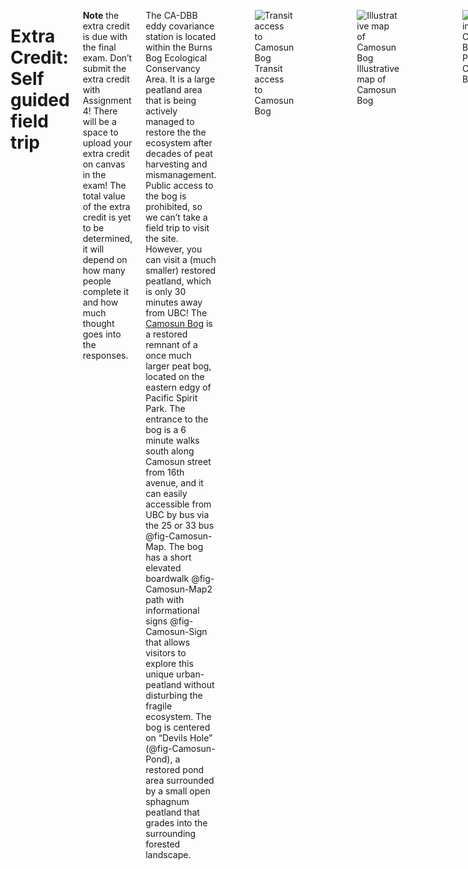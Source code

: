 :::: {.columns}

# Extra Credit: Self guided field trip

**Note** the extra credit is due with the final exam.  Don't submit the extra credit with Assignment 4!  There will be a space to upload your extra credit on canvas in the exam!  The total value of the extra credit is yet to be determined, it will depend on how many people complete it and how much thought goes into the responses.

The CA-DBB eddy covariance station is located within the Burns Bog Ecological Conservancy Area.  It is a large peatland area that is being actively managed to restore the the ecosystem after decades of peat harvesting and mismanagement.  Public access to the bog is prohibited, so we can't take a field trip to visit the site.  However, you can visit a (much smaller) restored peatland, which is only 30 minutes away from UBC!  The [Camosun Bog](http://camosunbog.ca/restoration-methods/) is a restored remnant of a once much larger peat bog, located on the eastern edgy of Pacific Spirit Park.  The entrance to the bog is a 6 minute walks south along Camosun street from 16th avenue, and it can easily accessible from UBC by bus via the 25 or 33 bus @fig-Camosun-Map.  The bog has a short elevated boardwalk @fig-Camosun-Map2 path with informational signs @fig-Camosun-Sign that allows visitors to explore this unique urban-peatland without disturbing the fragile ecosystem.  The bog is centered on "Devils Hole" (@fig-Camosun-Pond), a restored pond area surrounded by a small open sphagnum peatland that grades into the surrounding forested landscape.

![Transit access to Camosun Bog](../images/Camosun.png){#fig-Camosun-Map}

![Illustrative map of Camosun Bog](http://camosunbog.ca/wp-content/uploads/2017/12/26036951_525706821133853_1428030430_o-768x564.png){#fig-Camosun-Map2}

![Pond in Camosun Bog](../images/PXL_20240326_005435097.jpg){#fig-Camosun-Sign}

![Informational Signage at Camosun Bog](../images/PXL_20240326_005623891.jpg){#fig-Camosun-Pond}

## Extra Credit Tasks!

1. Visit the Camosun Bog!  Go to the Camosun Bog, walk around the boardwalk area, read the interpretive signs, and check out the unique ecosystem.   Take a selfie from the bog (or group photo if you visit with classmates!) with the bog clearly visible in the background to verify your visit.  If you aren't comfortable taking a selfie, a photo from the bog that includes your student number written on a piece of paper with the bog clearly visible in the background is also sufficient to verify your visit.

2. Write a brief description of the bog (1 paragraph).  How does it compare (sights, sounds, smells) to the surrounding area (forest and residential neighborhood).

3. The Camosun Bog restoration group is interested in measuring the water balance of the bog to ensure their restoration efforts will be effective over the long-term in a changing climate.  They are considering installing an eddy covariance system, similar to the CA-DBB eddy covariance station in Burns Bog to measure evapotranspiration at the site.  Do you think this would be an effective approach at this location?  Why or why not?  *Hint* you can zoom out / pan / zoom in on the map from assignment 4 to view the Camosun Bog with high resolution satellite imagery. 


::::

